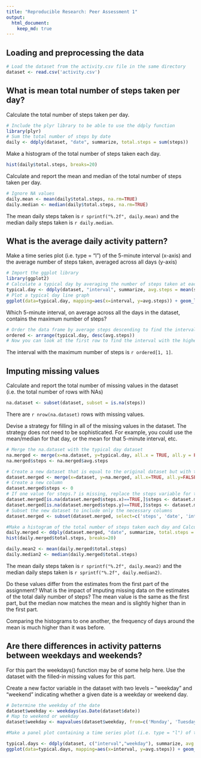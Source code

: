 ```yaml
---
title: "Reproducible Research: Peer Assessment 1"
output: 
  html_document:
    keep_md: true
---
```



## Loading and preprocessing the data
```r
# Load the dataset from the activity.csv file in the same directory
dataset <- read.csv('activity.csv')
```

## What is mean total number of steps taken per day?
Calculate the total number of steps taken per day.
```r
# Include the plyr library to be able to use the ddply function
library(plyr)
# Sum the total number of steps by date
daily <- ddply(dataset, "date", summarize, total.steps = sum(steps))
```

Make a histogram of the total number of steps taken each day.
```r
hist(daily$total.steps, breaks=20)
```

Calculate and report the mean and median of the total number of steps taken per day.
```r
# Ignore NA values
daily.mean <- mean(daily$total.steps, na.rm=TRUE)
daily.median <- median(daily$total.steps, na.rm=TRUE)
```
The mean daily steps taken is `r sprintf("%.2f", daily.mean)` and the median daily steps taken is `r daily.median`.

## What is the average daily activity pattern?
Make a time series plot (i.e. type = "l") of the 5-minute interval (x-axis) and the average number of steps taken, averaged across all days (y-axis)
```r
# Import the ggplot library
library(ggplot2)
# Calculate a typical day by averaging the number of steps taken at each interval
typical.day <- ddply(dataset, "interval", summarize, avg.steps = mean(steps, na.rm=TRUE))
# Plot a typical day line graph
ggplot(data=typical.day, mapping=aes(x=interval, y=avg.steps)) + geom_line()
```

Which 5-minute interval, on average across all the days in the dataset, contains the maximum number of steps?
```r
# Order the data frame by average steps descending to find the interval with the most steps
ordered <- arrange(typical.day, desc(avg.steps))
# Now you can look at the first row to find the interval with the highest average number of steps
```
The interval with the maximum number of steps is ```r ordered[1, 1]```.

## Imputing missing values
Calculate and report the total number of missing values in the dataset (i.e. the total number of rows with NAs)
```r
na.dataset <- subset(dataset, subset = is.na(steps))
```
There are ```r nrow(na.dataset)``` rows with missing values.

Devise a strategy for filling in all of the missing values in the dataset. The strategy does not need to be sophisticated. For example, you could use the mean/median for that day, or the mean for that 5-minute interval, etc.
```r
# Merge the na.dataset with the typical day dataset
na.merged <- merge(x=na.dataset, y=typical.day, all.x = TRUE, all.y = FALSE, by = 'interval')
na.merged$steps <- na.merged$avg.steps

# Create a new dataset that is equal to the original dataset but with the missing data filled in.
dataset.merged <- merge(x=dataset, y=na.merged, all.x=TRUE, all.y=FALSE, by=c('date','interval'))
# Create a new column
dataset.merged$steps <- 0
# If one value for steps.? is missing, replace the steps variable for the one that is set
dataset.merged[is.na(dataset.merged$steps.x)==TRUE,]$steps <- dataset.merged[is.na(dataset.merged$steps.x)==TRUE,]$steps.y
dataset.merged[is.na(dataset.merged$steps.y)==TRUE,]$steps <- dataset.merged[is.na(dataset.merged$steps.y)==TRUE,]$steps.x
# Subset the new dataset to include only the necessary columns
dataset.merged <- subset(dataset.merged, select=c('steps', 'date', 'interval'))

#Make a histogram of the total number of steps taken each day and Calculate and report the mean and median total number of steps taken per day.
daily.merged <- ddply(dataset.merged, "date", summarize, total.steps = sum(steps))
hist(daily.merged$total.steps, breaks=20)

daily.mean2 <- mean(daily.merged$total.steps)
daily.median2 <- median(daily.merged$total.steps)
```
The mean daily steps taken is `r sprintf("%.2f", daily.mean2)` and the median daily steps taken is `r sprintf("%.2f", daily.median2)`.

Do these values differ from the estimates from the first part of the assignment? What is the impact of imputing missing data on the estimates of the total daily number of steps?
The mean value is the same as the first part, but the median now matches the mean and is slightly higher than in the first part.

Comparing the histograms to one another, the frequency of days around the mean is much higher than it was before.

## Are there differences in activity patterns between weekdays and weekends?
For this part the weekdays() function may be of some help here. Use the dataset with the filled-in missing values for this part.

Create a new factor variable in the dataset with two levels – “weekday” and “weekend” indicating whether a given date is a weekday or weekend day.
```r
# Determine the weekday of the date
dataset$weekday <- weekdays(as.Date(dataset$date))
# Map to weekend or weekday
dataset$weekday <- mapvalues(dataset$weekday, from=c('Monday', 'Tuesday', 'Wednesday', 'Thursday', 'Friday', 'Saturday', 'Sunday'), to=c('Weekday', 'Weekday', 'Weekday', 'Weekday', 'Weekday', 'Weekend', 'Weekend'))

#Make a panel plot containing a time series plot (i.e. type = "l") of the 5-minute interval (x-axis) and the average number of steps taken, averaged across all weekday days or weekend days (y-axis).

typical.days <- ddply(dataset, c("interval","weekday"), summarize, avg.steps = mean(steps, na.rm=TRUE))
ggplot(data=typical.days, mapping=aes(x=interval, y=avg.steps)) + geom_line() + facet_wrap(~weekday, ncol=1, nrow=2)

```
